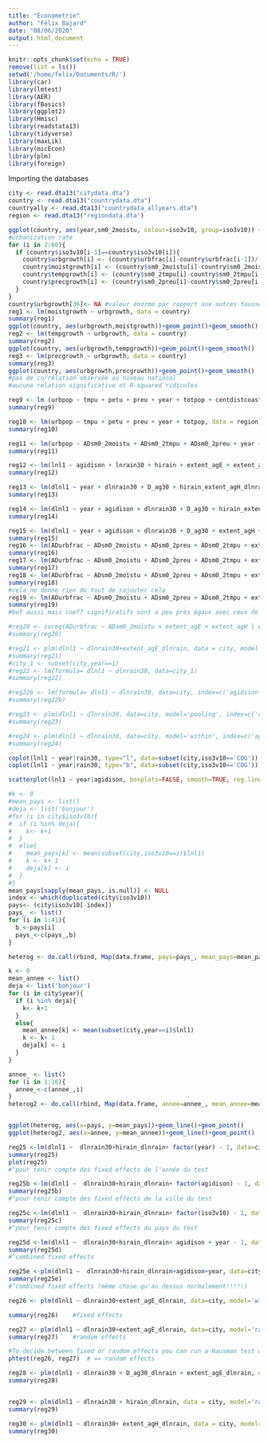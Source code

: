 ```yaml
---
title: "Econometrie"
author: "Félix Bajard"
date: "08/06/2020"
output: html_document
---
```


```r
knitr::opts_chunk$set(echo = TRUE)
remove(list = ls())
setwd('/home/felix/Documents/R/')
library(car)
library(lmtest)
library(AER)
library(fBasics)
library(ggplot2)
library(Hmisc)
library(readstata13)
library(tidyverse) 
library(maxLik)
library(micEcon)
library(plm)
library(foreign)
```

Importing the databases

```r
city <- read.dta13("citydata.dta")
country <- read.dta13("countrydata.dta")
countryally <- read.dta13("countrydata_allyears.dta")
region <- read.dta13("regiondata.dta")
```


```r
ggplot(country, aes(year,sm0_2moistu, colour=iso3v10, group=iso3v10)) + geom_point() +geom_line()
#urbanization rate
for (i in 2:60){
  if (country$iso3v10[i-1]==country$iso3v10[i]){
    country$urbgrowth[i] <- (country$urbfrac[i]-country$urbfrac[i-1])/(country$urbfrac[i-1]*country$yearssince_prev_census[i]) 
    country$moistgrowth[i] <- (country$sm0_2moistu[i]-country$sm0_2moistu[i-1])/(country$sm0_2moistu[i-1] *country$yearssince_prev_census[i]) 
    country$tempgrowth[i] <- (country$sm0_2tmpu[i]-country$sm0_2tmpu[i-1])/(country$sm0_2tmpu[i-1] *country$yearssince_prev_census[i]) 
    country$precgrowth[i] <- (country$sm0_2preu[i]-country$sm0_2preu[i-1])/(country$sm0_2preu[i-1] *country$yearssince_prev_census[i]) 
  }
}
country$urbgrowth[36]<- NA #valeur énorme par rapport aux autres fausse
reg1 <- lm(moistgrowth ~ urbgrowth, data = country)
summary(reg1)
ggplot(country, aes(urbgrowth,moistgrowth))+geom_point()+geom_smooth()
reg2 <- lm(tempgrowth ~ urbgrowth, data = country)
summary(reg2)
ggplot(country, aes(urbgrowth,tempgrowth))+geom_point()+geom_smooth()
reg3 <- lm(precgrowth ~ urbgrowth, data = country)
summary(reg3)
ggplot(country, aes(urbgrowth,precgrowth))+geom_point()+geom_smooth()
#pas de corrélation observée au niveau national
#aucune relation significative et R-squared ridicules

```
```r
reg9 <- lm (urbpop ~ tmpu + petu + preu + year + totpop + centdistcoast + extent_agH + extent_agE, data = region)
summary(reg9)

reg10 <- lm(urbpop ~ tmpu + petu + preu + year + totpop, data = region)
summary(reg10)

reg11 <- lm(urbpop ~ ADsm0_2moistu + ADsm0_2tmpu + ADsm0_2preu + year + totpop + primurbpop + sum_agH + sum_agE, data = country)
summary(reg11)

reg12 <- lm(lnl1 ~ agidison + lnrain30 + hirain + extent_agE + extent_agH, data = city)
summary(reg12)

reg13 <- lm(dlnl1 ~ year + dlnrain30 + D_ag30 + hirain_extent_agH_dlnrain + hirain_extent_agE_dlnrain, data = city)
summary(reg13)

reg14 <- lm(dlnl1 ~ year + agidison + dlnrain30 + D_ag30 + hirain_extent_agH_dlnrain + hirain_extent_agE_dlnrain, data = city)
summary(reg14)

reg15 <- lm(dlnl1 ~ year + agidison + dlnrain30 + D_ag30 + extent_agH + extent_agE + hirain_extent_agH_dlnrain + hirain_extent_agE_dlnrain, data = city)
summary(reg15)
reg16 <- lm(ADurbfrac ~ ADsm0_2moistu + ADsm0_2preu + ADsm0_2tmpu + extent_agE + extent_agH + centdistcoast + totpop, data = region)
summary(reg16)
reg17 <- lm(ADurbfrac ~ ADsm0_2moistu + ADsm0_2preu + ADsm0_2tmpu + extent_agE + extent_agH + centdistcoast + firsturbfrac, data = region)
summary(reg17)
reg18 <- lm(ADurbfrac ~ ADsm0_2moistu + ADsm0_2preu + ADsm0_2tmpu + extent_agE + extent_agH + centdistcoast + firsturbfrac + areasqkm + extent_agH_ADsm0_2moistu + extent_agH_ADsm0_2preu + extent_agH_ADsm0_2tmpu, data = region)
summary(reg18)
#cela ne donne rien du tout de rajouter cela
reg19 <- lm(ADurbfrac ~ ADsm0_2moistu + ADsm0_2preu + ADsm0_2tmpu + extent_agE + extent_agH + centdistcoast + D_moist_GT1 + totpop, data = region)
summary(reg19)
#bof aussi mais coeff significatifs sont a peu près égaux avec ceux de la 16
```
```r
#reg20 <- ivreg(ADurbfrac ~ ADsm0_2moistu + extent_agE + extent_agH | extent_agE+ extent_agH+ centdistcoast + firsturbfrac + areasqkm, data = region)
#summary(reg20)

#reg21 <- plm(dlnl1 ~ dlnrain30+extent_agE_dlnrain, data = city, model = "random", index = "agidison")
#summary(reg21)
#city_1 <- subset(city,year==1)
#reg22 <- lm(formula= dlnl1 ~ dlnrain30, data=city_1)
#summary(reg22)

#reg22b <- lm(formula= dlnl1 ~ dlnrain30, data=city, index=c('agidison','year'))
#summary(reg22b)

#reg23 <- plm(dlnl1 ~ dlnrain30, data=city, model='pooling', index=c('agidison','year'))
#summary(reg23)

#reg24 <- plm(dlnl1 ~ dlnrain30, data=city, model='within', index=c('agidison','year'))
#summary(reg24)

coplot(lnl1 ~ year|rain30, type="l", data=subset(city,iso3v10=='COG')) # Lines
coplot(lnl1 ~ year|rain30, type="b", data=subset(city,iso3v10=='COG')) # Points and lines

scatterplot(lnl1 ~ year|agidison, boxplots=FALSE, smooth=TRUE, reg.line=FALSE, data=subset(city,iso3v10=='COG'))

#k <- 0
#mean_pays <- list()
#deja <- list('bonjour')
#for (i in city$iso3v10){
#  if (i %in% deja){
#    k<- k+1
#  }
#  else{
#    mean_pays[k] <- mean(subset(city,iso3v10==i)$lnl1)
#    k <- k+ 1
#    deja[k] <- i
#  }
#}
mean_pays[sapply(mean_pays, is.null)] <- NULL
index <- which(duplicated(city$iso3v10))
pays<- (city$iso3v10[-index])
pays_ <- list()
for (i in 1:41){
  b <-pays[i]
  pays_<-c(pays_,b)
}

heterog <- do.call(rbind, Map(data.frame, pays=pays_, mean_pays=mean_pays))

k <- 0
mean_annee <- list()
deja <- list('bonjour')
for (i in city$year){
  if (i %in% deja){
    k<- k+1
  }
  else{
    mean_annee[k] <- mean(subset(city,year==i)$lnl1)
    k <- k+ 1
    deja[k] <- i
  }
}

annee_ <- list()
for (i in 1:16){
  annee_<-c(annee_,i)
}
heterog2 <- do.call(rbind, Map(data.frame, annee=annee_, mean_annee=mean_annee))


ggplot(heterog, aes(x=pays, y=mean_pays))+geom_line()+geom_point()
ggplot(heterog2, aes(x=annee, y=mean_annee))+geom_line()+geom_point()

reg25 <-lm(dlnl1 ~  dlnrain30+hirain_dlnrain+ factor(year) - 1, data=city)
summary(reg25)
plot(reg25)
#^pour tenir compte des fixed effects de l'année du test

reg25b <-lm(dlnl1 ~  dlnrain30+hirain_dlnrain+ factor(agidison) - 1, data=city)
summary(reg25b)
#^pour tenir compte des fixed effects de la ville du test

reg25c <-lm(dlnl1 ~  dlnrain30+hirain_dlnrain+ factor(iso3v10) - 1, data=city)
summary(reg25c)
#^pour tenir compte des fixed effects du pays du test

reg25d <-lm(dlnl1 ~  dlnrain30+hirain_dlnrain+ agidison + year - 1, data=city)
summary(reg25d)
#^combined fixed effects

reg25e <-plm(dlnl1 ~  dlnrain30+hirain_dlnrain+agidison+year, data=city, model='within', effect='twoways', index=c('agidison','year'))
summary(reg25e)
#^combined fixed effects (même chose qu'au dessus normalement!!!!!)

reg26 <- plm(dlnl1 ~ dlnrain30+extent_agE_dlnrain, data=city, model='within', index=c('agidison','year'))

summary(reg26)    #fixed effects

reg27 <- plm(dlnl1 ~ dlnrain30+extent_agE_dlnrain, data=city, model='random', index=c('agidison','year'))
summary(reg27)    #random effects

#To decide between fixed or random effects you can run a Hausman test where the null hypothesis is that the preferred model is random effects vs. the alternative the fixed effects (see Green, 2008, chapter 9). It basically tests whether the unique errors (ui) are correlated with the regressors, the null hypothesis is they are not. Run a fixed effects model and save the estimates, then run a random model and save the estimates, then perform the test. If the p-value is significant (for example <0.05) then use fixed effects, if not use random effects.
phtest(reg26, reg27)  # => random effects 

reg28 <- plm(dlnl1 ~ dlnrain30 + D_ag30_dlnrain + extent_agE_dlnrain, data = city, model='random', index=c('agidison'))
summary(reg28)


reg29 <- plm(dlnl1 ~ dlnrain30 + hirain_dlnrain, data = city, model='random', index=c('agidison','year'))
summary(reg29)

reg30 <- plm(dlnl1 ~ dlnrain30+ extent_agH_dlnrain, data = city, model='random', index=c('agidison','year'))
summary(reg30)
```



